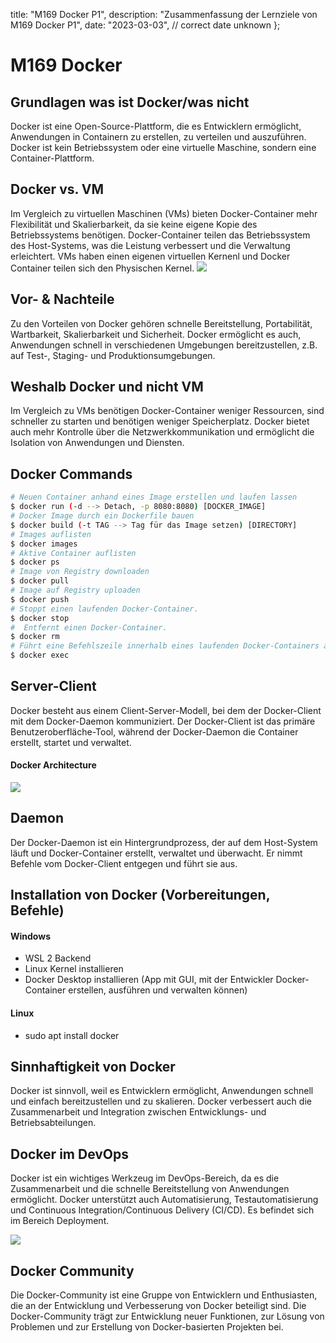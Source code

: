   title: "M169 Docker P1",
  description: "Zusammenfassung der Lernziele von M169 Docker P1",
  date: "2023-03-03", // correct date unknown
};

# M169 Docker

## Grundlagen was ist Docker/was nicht

Docker ist eine Open-Source-Plattform, die es Entwicklern ermöglicht, Anwendungen in Containern zu erstellen, zu verteilen und auszuführen. Docker ist kein Betriebssystem oder eine virtuelle Maschine, sondern eine Container-Plattform.

## Docker vs. VM

Im Vergleich zu virtuellen Maschinen (VMs) bieten Docker-Container mehr Flexibilität und Skalierbarkeit, da sie keine eigene Kopie des Betriebssystems benötigen. Docker-Container teilen das Betriebssystem des Host-Systems, was die Leistung verbessert und die Verwaltung erleichtert. VMs haben einen eigenen virtuellen Kernenl und Docker Container teilen sich den Physischen Kernel.
![](/2lehrjahr/dockervm.jpg)

## Vor- & Nachteile

Zu den Vorteilen von Docker gehören schnelle Bereitstellung, Portabilität, Wartbarkeit, Skalierbarkeit und Sicherheit. Docker ermöglicht es auch, Anwendungen schnell in verschiedenen Umgebungen bereitzustellen, z.B. auf Test-, Staging- und Produktionsumgebungen.

## Weshalb Docker und nicht VM

Im Vergleich zu VMs benötigen Docker-Container weniger Ressourcen, sind schneller zu starten und benötigen weniger Speicherplatz. Docker bietet auch mehr Kontrolle über die Netzwerkkommunikation und ermöglicht die Isolation von Anwendungen und Diensten.

## Docker Commands

```bash {{ title: 'Docker Commands' }}
# Neuen Container anhand eines Image erstellen und laufen lassen
$ docker run (-d --> Detach, -p 8080:8080) [DOCKER_IMAGE]
# Docker Image durch ein Dockerfile bauen
$ docker build (-t TAG --> Tag für das Image setzen) [DIRECTORY]
# Images auflisten
$ docker images
# Aktive Container auflisten
$ docker ps
# Image von Registry downloaden
$ docker pull
# Image auf Registry uploaden
$ docker push
# Stoppt einen laufenden Docker-Container.
$ docker stop
#  Entfernt einen Docker-Container.
$ docker rm
# Führt eine Befehlszeile innerhalb eines laufenden Docker-Containers aus
$ docker exec
```

## Server-Client

Docker besteht aus einem Client-Server-Modell, bei dem der Docker-Client mit dem Docker-Daemon kommuniziert. Der Docker-Client ist das primäre Benutzeroberfläche-Tool, während der Docker-Daemon die Container erstellt, startet und verwaltet.

#### Docker Architecture

![](/2lehrjahr/dockerarchitecture.jpg)

## Daemon

Der Docker-Daemon ist ein Hintergrundprozess, der auf dem Host-System läuft und Docker-Container erstellt, verwaltet und überwacht. Er nimmt Befehle vom Docker-Client entgegen und führt sie aus.

## Installation von Docker (Vorbereitungen, Befehle)

#### Windows

- WSL 2 Backend
- Linux Kernel installieren
- Docker Desktop installieren (App mit GUI, mit der Entwickler Docker-Container erstellen, ausführen und verwalten können)

#### Linux

- sudo apt install docker

## Sinnhaftigkeit von Docker

Docker ist sinnvoll, weil es Entwicklern ermöglicht, Anwendungen schnell und einfach bereitzustellen und zu skalieren. Docker verbessert auch die Zusammenarbeit und Integration zwischen Entwicklungs- und Betriebsabteilungen.

## Docker im DevOps

Docker ist ein wichtiges Werkzeug im DevOps-Bereich, da es die Zusammenarbeit und die schnelle Bereitstellung von Anwendungen ermöglicht. Docker unterstützt auch Automatisierung, Testautomatisierung und Continuous Integration/Continuous Delivery (CI/CD). Es befindet sich im Bereich Deployment.

![](/2lehrjahr/devops.jpg)

## Docker Community

Die Docker-Community ist eine Gruppe von Entwicklern und Enthusiasten, die an der Entwicklung und Verbesserung von Docker beteiligt sind. Die Docker-Community trägt zur Entwicklung neuer Funktionen, zur Lösung von Problemen und zur Erstellung von Docker-basierten Projekten bei.
